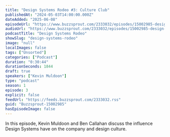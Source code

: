 ```yaml
---
title: "Design Systems Rodeo #3: Culture Club"
publishedAt: "2024-05-03T14:00:00.000Z"
dateAdded: "2025-06-08"
episodeUrl: "https://www.buzzsprout.com/2333032/episodes/15002985-design-systems-rodeo-3-culture-club.mp3"
audioUrl: "https://www.buzzsprout.com/2333032/episodes/15002985-design-systems-rodeo-3-culture-club.mp3"
podcastTitle: "Design Systems Rodeo"
showSlug: "design-systems-rodeo"
image: "null"
localImages: false
tags: ["Unsorted"]
categories: ["Podcast"]
duration: "0:30:44"
durationSeconds: 1844
draft: true
speakers: ["Kevin Muldoon"]
type: "podcast"
season: 1
episode: 3
explicit: false
feedUrl: "https://feeds.buzzsprout.com/2333032.rss"
guid: "Buzzsprout-15002985"
hasEpisodeImage: false
---
```

In this episode, Kevin Muldoon and Ben Callahan discuss the influence Design Systems have on the company and design culture.
